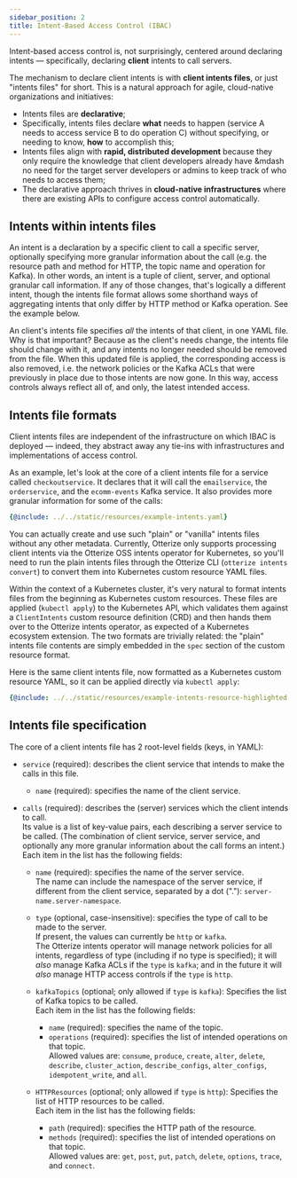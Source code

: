 ```yaml
---
sidebar_position: 2
title: Intent-Based Access Control (IBAC)
---
```


Intent-based access control is, not surprisingly, centered around declaring intents &mdash; specifically, declaring **client** intents
 to call servers.

The mechanism to declare client intents is with **client intents files**, or just "intents files" for short.
This is a natural approach for agile, cloud-native organizations and initiatives:

- Intents files are **declarative**;
- Specifically, intents files declare **what** needs to happen (service A needs to access service B to do operation C)
without specifying, or needing to know, **how** to accomplish this;
- Intents files align with **rapid, distributed development** because they only require the knowledge that
client developers already have &mdash no need for the target server developers or admins to keep track of who needs to access them;
- The declarative approach thrives in **cloud-native infrastructures** where there are existing APIs to configure access control automatically.

## Intents within intents files

An intent is a declaration by a specific client to call a specific server, optionally specifying more granular
 information about the call (e.g. the resource path and method for HTTP, the topic name and operation for Kafka).
 In other words, an intent is a tuple of client, server, and optional granular call information.
 If any of those changes, that's logically a different intent, though the intents file format allows some
 shorthand ways of aggregating intents that only differ by HTTP method or Kafka operation. See the example below.

 An client's intents file specifies *all* the intents of that client, in one YAML file. Why is that important?
 Because as the client's needs change, the intents file should change with it, and any intents no longer needed
 should be removed from the file. When this updated file is applied, the corresponding access is also removed,
 i.e. the network policies or the Kafka ACLs that were previously in place due to those intents are now gone.
 In this way, access controls always reflect all of, and only, the latest intended access.

## Intents file formats

Client intents files are independent of the infrastructure on which IBAC is deployed &mdash; indeed, they abstract away
any tie-ins with infrastructures and implementations of access control.

As an example, let's look at the core of a client intents file for a service called `checkoutservice`.
It declares that it will call the `emailservice`, the `orderservice`, and the `ecomm-events` Kafka service.
It also provides more granular information for some of the calls:
```yaml
{@include: ../../static/resources/example-intents.yaml}
```

You can actually create and use such "plain" or "vanilla" intents files without any other metadata. Currently, Otterize only supports processing client intents via the Otterize OSS intents operator for Kubernetes, so you'll need to run the plain intents files through the Otterize CLI (`otterize intents convert`)  to convert them into Kubernetes custom resource YAML files.

Within the context of a Kubernetes cluster, it's very natural to format intents files from the beginning as
Kubernetes custom resources. These files are applied (`kubectl apply`) to the Kubernetes API, which validates
 them against a `ClientIntents` custom resource definition (CRD) and then hands them over to the Otterize intents
 operator, as expected of a Kubernetes ecosystem extension.
 The two formats are trivially related: the "plain" intents file contents are simply embedded in the `spec`
 section of the custom resource format.

Here is the same client intents file, now formatted as a Kubernetes custom resource YAML,
so it can be applied directly via `kubectl apply`:

```yaml
{@include: ../../static/resources/example-intents-resource-highlighted.yaml}
```

## Intents file specification

The core of a client intents file has 2 root-level fields (keys, in YAML):
- `service` (required): describes the client service that intends to make the calls in this file.
  - `name` (required): specifies the name of the client service.

- `calls` (required): describes the (server) services which the client intends to call. <br />
  Its value is a list of key-value pairs, each describing a server service to be called. (The combination of client service, server service, and optionally any more granular information about the call forms an intent.) <br />
  Each item in the list has the following fields:
  - `name` (required): specifies the name of the server service.  <br />
    The name can include the namespace of the server service, if different from the client service, separated by a dot ("."): `server-name.server-namespace`.
  - `type` (optional, case-insensitive): specifies the type of call to be made to the server. <br />
    If present, the values can currently be `http` or `kafka`.  <br />
    The Otterize intents operator will manage network policies for all intents, regardless of type (including if no type is specified); it will *also* manage Kafka ACLs if the `type` is `kafka`; and in the future it will *also* manage HTTP access controls if the `type` is `http`.

  - `kafkaTopics` (optional; only allowed if `type` is `kafka`): Specifies the list of Kafka topics to be called. <br />
    Each item in the list has the following fields:
    - `name` (required): specifies the name of the topic.
    - `operations` (required): specifies the list of intended operations on that topic. <br />
      Allowed values are: `consume`, `produce`, `create`, `alter`, `delete`, `describe`, `cluster_action`, `describe_configs`, `alter_configs`, `idempotent_write`, and `all`.

  - `HTTPResources` (optional; only allowed if `type` is `http`): Specifies the list of HTTP resources to be called. <br />
    Each item in the list has the following fields:
    - `path` (required): specifies the HTTP path of the resource.
    - `methods` (required): specifies the list of intended operations on that topic. <br />
      Allowed values are: `get`, `post`, `put`, `patch`, `delete`, `options`, `trace`, and `connect`.

